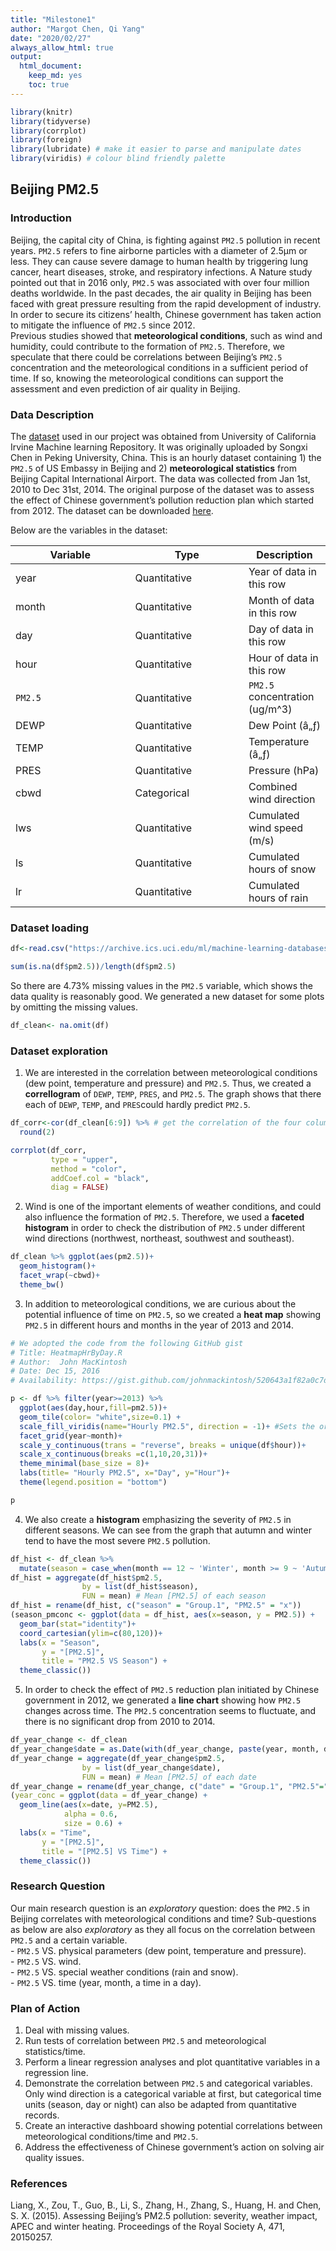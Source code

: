 ```yaml
---
title: "Milestone1"
author: "Margot Chen, Qi Yang"
date: "2020/02/27"
always_allow_html: true
output: 
  html_document:
    keep_md: yes
    toc: true
---
```


```r
library(knitr)
library(tidyverse)
library(corrplot)
library(foreign)
library(lubridate) # make it easier to parse and manipulate dates
library(viridis) # colour blind friendly palette
```

## Beijing PM2.5   
### Introduction  
Beijing, the capital city of China, is fighting against `PM2.5` pollution in recent years. `PM2.5` refers to fine airborne particles with a diameter of 2.5μm or less. They can cause severe damage to human health by triggering lung cancer, heart diseases, stroke, and respiratory infections. A Nature study pointed out that in 2016 only, `PM2.5` was associated with over four million deaths worldwide. In the past decades, the air quality in Beijing has been faced with great pressure resulting from the rapid development of industry. In order to secure its citizens’ health, Chinese government has taken action to mitigate the influence of `PM2.5` since 2012.      
Previous studies showed that __meteorological conditions__, such as wind and humidity, could contribute to the formation of `PM2.5`. Therefore, we speculate that there could be correlations between Beijing’s `PM2.5` concentration and the meteorological conditions in a sufficient period of time. If so, knowing the meteorological conditions can support the assessment and even prediction of air quality in Beijing. 
 
### Data Description  
The [dataset](https://archive.ics.uci.edu/ml/datasets/Beijing+PM2.5+Data#) used in our project was obtained from University of California Irvine Machine learning Repository. It was originally uploaded by Songxi Chen in Peking University, China. This is an hourly dataset containing 1) the `PM2.5` of US Embassy in Beijing and 2) __meteorological statistics__ from Beijing Capital International Airport. The data was collected from Jan 1st, 2010 to Dec 31st, 2014. The original purpose of the dataset was to assess the effect of Chinese government’s pollution reduction plan which started from 2012. The dataset can be downloaded [here](https://archive.ics.uci.edu/ml/machine-learning-databases/00381/PRSA_data_2010.1.1-2014.12.31.csv).     

Below are the variables in the dataset:    

| Variable          | Type             | Description | 
|-------------------|------------------|-------------|
| year              | Quantitative     |Year of data in this row|
| month             | Quantitative     |Month of data in this row|
| day               | Quantitative     |Day of data in this row|
| hour              | Quantitative     |Hour of data in this row|
| `PM2.5`             | Quantitative     |`PM2.5` concentration (ug/m^3)|
| DEWP              | Quantitative     |Dew Point (â„ƒ)|
| TEMP              | Quantitative     |Temperature (â„ƒ)|
| PRES              | Quantitative     |Pressure (hPa)|
| cbwd              | Categorical      |Combined wind direction|
| lws               | Quantitative     |Cumulated wind speed (m/s)|
| ls                | Quantitative     |Cumulated hours of snow|
| lr                | Quantitative     |Cumulated hours of rain|

### Dataset loading

```r
df<-read.csv("https://archive.ics.uci.edu/ml/machine-learning-databases/00381/PRSA_data_2010.1.1-2014.12.31.csv")
```

```r
sum(is.na(df$pm2.5))/length(df$pm2.5)
```

So there are 4.73% missing values in the `PM2.5` variable, which shows the data quality is reasonably good. We generated a new dataset for some plots by omitting the missing values.

```r
df_clean<- na.omit(df)
```

### Dataset exploration   
1.	We are interested in the correlation between meteorological conditions (dew point, temperature and pressure) and `PM2.5`. Thus, we created a __correllogram__ of `DEWP`, `TEMP`, `PRES`, and `PM2.5`. The graph shows that there each of `DEWP`, `TEMP`, and `PRES`could hardly predict `PM2.5`.

```r
df_corr<-cor(df_clean[6:9]) %>% # get the correlation of the four columns DEWP, TEMP, PRES, and PM2.5 against each other.
  round(2)

corrplot(df_corr,
         type = "upper",
         method = "color",
         addCoef.col = "black",
         diag = FALSE)
```

2.	Wind is one of the important elements of weather conditions, and could also influence the formation of `PM2.5`. Therefore, we used a __faceted histogram__ in order to check the distribution of `PM2.5` under different wind directions (northwest, northeast, southwest and southeast).

```r
df_clean %>% ggplot(aes(pm2.5))+
  geom_histogram()+
  facet_wrap(~cbwd)+
  theme_bw()
```


3.	In addition to meteorological conditions, we are curious about the potential influence of time on `PM2.5`, so we created a __heat map__ showing `PM2.5` in different hours and months in the year of 2013 and 2014. 
```r
# We adopted the code from the following GitHub gist
# Title: HeatmapHrByDay.R
# Author:  John MacKintosh
# Date: Dec 15, 2016
# Availability: https://gist.github.com/johnmackintosh/520643a1f82a0c7df00cf949ba98a4e9#file-heatmaphrbyday-r

p <- df %>% filter(year>=2013) %>% 
  ggplot(aes(day,hour,fill=pm2.5))+
  geom_tile(color= "white",size=0.1) +
  scale_fill_viridis(name="Hourly PM2.5", direction = -1)+ #Sets the order of colours in the scale reverse
  facet_grid(year~month)+
  scale_y_continuous(trans = "reverse", breaks = unique(df$hour))+
  scale_x_continuous(breaks =c(1,10,20,31))+
  theme_minimal(base_size = 8)+
  labs(title= "Hourly PM2.5", x="Day", y="Hour")+
  theme(legend.position = "bottom")

p
```

4.	We also create a __histogram__ emphasizing the severity of `PM2.5` in different seasons. We can see from the graph that autumn and winter tend to have the most severe `PM2.5` pollution.    
```r
df_hist <- df_clean %>% 
  mutate(season = case_when(month == 12 ~ 'Winter', month >= 9 ~ 'Autumn', month >= 6 ~ 'Summer', month >= 3 ~ 'Spring',TRUE ~ 'Winter'))  # Group dates to seasons
df_hist = aggregate(df_hist$pm2.5,
                by = list(df_hist$season),
                FUN = mean) # Mean [PM2.5] of each season
df_hist = rename(df_hist, c("season" = "Group.1", "PM2.5" = "x")) 
(season_pmconc <- ggplot(data = df_hist, aes(x=season, y = PM2.5)) +
  geom_bar(stat="identity")+
  coord_cartesian(ylim=c(80,120))+
  labs(x = "Season", 
       y = "[PM2.5]",
       title = "PM2.5 VS Season") +
  theme_classic()) 
```

5.	In order to check the effect of `PM2.5` reduction plan initiated by Chinese government in 2012, we generated a __line chart__ showing how `PM2.5` changes across time. The `PM2.5` concentration seems to fluctuate, and there is no significant drop from 2010 to 2014.     

```r
df_year_change <- df_clean
df_year_change$date = as.Date(with(df_year_change, paste(year, month, day,sep="-")), "%Y-%m-%d") # Combine day, month and year to date
df_year_change = aggregate(df_year_change$pm2.5,
                by = list(df_year_change$date),
                FUN = mean) # Mean [PM2.5] of each date
df_year_change = rename(df_year_change, c("date" = "Group.1", "PM2.5"="x"))
(year_conc = ggplot(data = df_year_change) +
  geom_line(aes(x=date, y=PM2.5), 
            alpha = 0.6,
            size = 0.6) +
  labs(x = "Time", 
       y = "[PM2.5]",
       title = "[PM2.5] VS Time") +
  theme_classic())
```

### Research Question    
Our main research question is an _exploratory_ question: does the `PM2.5` in Beijing correlates with meteorological conditions and time? Sub-questions as below are also _exploratory_ as they all focus on the correlation between `PM2.5` and a certain variable.    
-	`PM2.5` VS. physical parameters (dew point, temperature and pressure).    
-	`PM2.5` VS. wind.     
-	`PM2.5` VS. special weather conditions (rain and snow).     
-	`PM2.5` VS. time (year, month, a time in a day).    

### Plan of Action   
1.	Deal with missing values.
2.	Run tests of correlation between `PM2.5` and meteorological statistics/time.
3.	Perform a linear regression analyses and plot quantitative variables in a regression line.
4.	Demonstrate the correlation between `PM2.5` and categorical variables. Only wind direction is a categorical variable at first, but categorical time units (season, day or night) can also be adapted from quantitative records.
5.	Create an interactive dashboard showing potential correlations between meteorological conditions/time and `PM2.5`.
6.	Address the effectiveness of Chinese government’s action on solving air quality issues.

### References
Liang, X., Zou, T., Guo, B., Li, S., Zhang, H., Zhang, S., Huang, H. and Chen, S. X. (2015). Assessing Beijing's PM2.5 pollution: severity, weather impact, APEC and winter heating. Proceedings of the Royal Society A, 471, 20150257.
